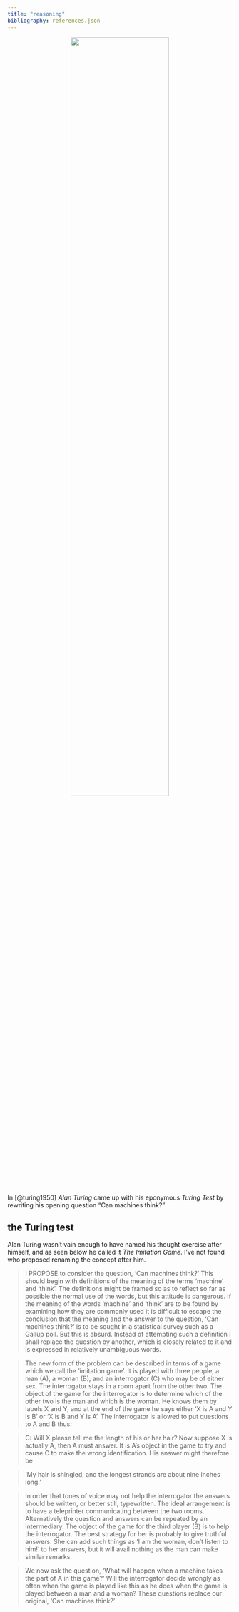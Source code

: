 ```yaml
---
title: "reasoning"
bibliography: references.json
---
```

<p>
<center>![](turing.jpg){fig-align="center" width="66%"}</center>
<p>
In [@turing1950] *Alan Turing* came up with his eponymous *Turing Test* by rewriting his opening question "Can machines think?"

::: {.callout-note collapse="true"}
# the Turing test
Alan Turing wasn't vain enough to have named his thought exercise after himself, and as seen below he called it *The Imitation Game*.  I've not found who proposed renaming the concept after him.
:::

> I PROPOSE to consider the question, 'Can machines think?' This should begin with definitions of the meaning of the terms 'machine' and 'think'. The definitions might be framed so as to reflect so far as possible the normal use of the words, but this attitude is dangerous. If the meaning of the words 'machine' and 'think' are to be found by examining how they are commonly used it is difficult to escape the conclusion that the meaning and the answer to the question, 'Can machines think?' is to be sought in a statistical survey such as a Gallup poll. But this is absurd. Instead of attempting such a definition I shall replace the question by another, which is closely related to it and is expressed in relatively unambiguous words.

> The new form of the problem can be described in terms of a game which we call the 'imitation game'. It is played with three people, a man (A), a woman (B), and an interrogator (C) who may be of either sex. The interrogator stays in a room apart from the other two. The object of the game for the interrogator is to determine which of the other two is the man and which is the woman. He knows them by labels X and Y, and at the end of the game he says either 'X is A and Y is B' or 'X is B and Y is A'. The interrogator is allowed to put questions to A and B thus:

> C: Will X please tell me the length of his or her hair? Now suppose X is actually A, then A must answer. It is A's object in the game to try and cause C to make the wrong identification. His answer might therefore be

> 'My hair is shingled, and the longest strands are about nine inches long.'

> In order that tones of voice may not help the interrogator the answers should be written, or better still, typewritten. The ideal arrangement is to have a teleprinter communicating between the two rooms. Alternatively the question and answers can be repeated by an intermediary. The object of the game for the third player (B) is to help the interrogator. The best strategy for her is probably to give truthful answers. She can add such things as 'I am the woman, don't listen to him!' to her answers, but it will avail nothing as the man can make similar remarks.

> We now ask the question, 'What will happen when a machine takes the part of A in this game?' Will the interrogator decide wrongly as often when the game is played like this as he does when the game is played between a man and a woman? These questions replace our original, 'Can machines think?'
